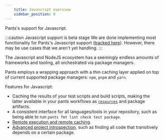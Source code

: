 ```yaml
---
    title: Javascript overview
    sidebar_position: 0
---
```


Pants's support for Javascript.

:::caution Javascript support is beta stage
We are done implementing most functionality for Pants's Javascript support
([tracked here](https://github.com/pantsbuild/pants/labels/backend%3A%20javascript)).
However, there may be use cases that we aren't yet handling.
:::

The Javascript and NodeJS ecosystem has a seemingly endless amounts of frameworks and tooling,
all orchestrated via package managers.

Pants employs a wrapping approach with a thin caching layer applied on top of current supported package managers:
`npm`, `pnpm` and `yarn`.

Features for Javascript:

- Caching the results of your test scripts and build scripts,
 making the latter available in your pants workflows as [`resources`](../../reference/targets/resource) and
 package artifacts.
- A consistent interface for all languages/tools in your repository,
 such as being able to run `pants fmt lint check test package`.
- [Remote execution and remote caching](../../using-pants/remote-caching-and-execution/index.mdx).
- [Advanced project introspection](../../using-pants/project-introspection.mdx),
 such as finding all code that transitively depends on a certain package.